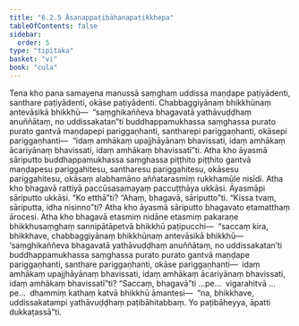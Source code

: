 ```yaml
---
title: "6.2.5 Āsanappaṭibāhanapaṭikkhepa"
tableOfContents: false
sidebar:
  order: 5
type: "tipitaka"
basket: "vi"
book: "cula"
---
```



<DynamicBreadcrumb />

<Division number="313" book="cula">

<Paragraph number="1347" book="cula">
Tena kho pana samayena manussā saṃghaṃ uddissa maṇḍape paṭiyādenti, santhare paṭiyādenti, okāse paṭiyādenti. Chabbaggiyānaṃ bhikkhūnaṃ antevāsikā bhikkhū—  “saṃghikaññeva bhagavatā yathāvuḍḍhaṃ anuññātaṃ, no uddissakatan”ti buddhappamukhassa saṃghassa purato purato gantvā maṇḍapepi pariggaṇhanti, santharepi pariggaṇhanti, okāsepi pariggaṇhanti—  “idaṃ amhākaṃ upajjhāyānaṃ bhavissati, idaṃ amhākaṃ ācariyānaṃ bhavissati, idaṃ amhākaṃ bhavissatī”ti. Atha kho āyasmā sāriputto buddhappamukhassa saṃghassa piṭṭhito piṭṭhito gantvā maṇḍapesu pariggahitesu, santharesu pariggahitesu, okāsesu pariggahitesu, okāsaṃ alabhamāno aññatarasmiṃ rukkhamūle nisīdi. Atha kho bhagavā rattiyā paccūsasamayaṃ paccuṭṭhāya ukkāsi. Āyasmāpi sāriputto ukkāsi. “Ko etthā”ti? “Ahaṃ, bhagavā, sāriputto”ti. “Kissa tvaṃ, sāriputta, idha nisinno”ti? Atha kho āyasmā sāriputto bhagavato etamatthaṃ ārocesi. Atha kho bhagavā etasmiṃ nidāne etasmiṃ pakaraṇe bhikkhusaṃghaṃ sannipātāpetvā bhikkhū paṭipucchi—  “saccaṃ kira, bhikkhave, chabbaggiyānaṃ bhikkhūnaṃ antevāsikā bhikkhū—  ‘saṃghikaññeva bhagavatā yathāvuḍḍhaṃ anuññātaṃ, no uddissakatan’ti buddhappamukhassa saṃghassa purato purato gantvā maṇḍape pariggaṇhanti, santhare pariggaṇhanti, okāse pariggaṇhanti—  idaṃ amhākaṃ upajjhāyānaṃ bhavissati, idaṃ amhākaṃ ācariyānaṃ bhavissati, idaṃ amhākaṃ bhavissatī”ti? “Saccaṃ, bhagavā”ti …pe…  vigarahitvā …pe…  dhammiṃ kathaṃ katvā bhikkhū āmantesi—  “na, bhikkhave, uddissakatampi yathāvuḍḍhaṃ paṭibāhitabbaṃ. Yo paṭibāheyya, āpatti dukkaṭassā”ti.
</Paragraph>
</Division>
